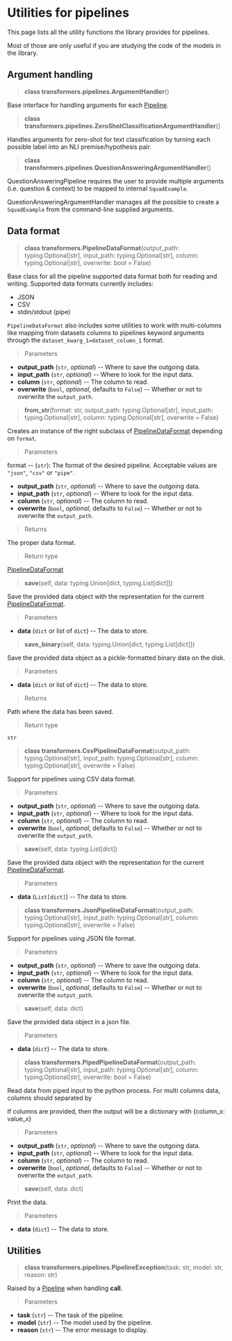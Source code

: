 <script>
</script>

<!--Copyright 2020 The HuggingFace Team. All rights reserved.

Licensed under the Apache License, Version 2.0 (the "License"); you may not use this file except in compliance with
the License. You may obtain a copy of the License at

http://www.apache.org/licenses/LICENSE-2.0

Unless required by applicable law or agreed to in writing, software distributed under the License is distributed on
an "AS IS" BASIS, WITHOUT WARRANTIES OR CONDITIONS OF ANY KIND, either express or implied. See the License for the
specific language governing permissions and limitations under the License.
-->

# Utilities for pipelines

This page lists all the utility functions the library provides for pipelines.

Most of those are only useful if you are studying the code of the models in the library.


## Argument handling

<a id='transformers.pipelines.ArgumentHandler'></a>
> **class transformers.pipelines.ArgumentHandler**()


Base interface for handling arguments for each [Pipeline](main_classes/pipelines.html#transformers.Pipeline).


<a id='transformers.pipelines.ZeroShotClassificationArgumentHandler'></a>
> **class transformers.pipelines.ZeroShotClassificationArgumentHandler**()


Handles arguments for zero-shot for text classification by turning each possible label into an NLI
premise/hypothesis pair.


<a id='transformers.pipelines.QuestionAnsweringArgumentHandler'></a>
> **class transformers.pipelines.QuestionAnsweringArgumentHandler**()


QuestionAnsweringPipeline requires the user to provide multiple arguments (i.e. question & context) to be mapped to
internal `SquadExample`.

QuestionAnsweringArgumentHandler manages all the possible to create a `SquadExample` from the
command-line supplied arguments.


## Data format

<a id='transformers.PipelineDataFormat'></a>
> **class transformers.PipelineDataFormat**(output_path: typing.Optional[str], input_path: typing.Optional[str], column: typing.Optional[str], overwrite: bool = False)


Base class for all the pipeline supported data format both for reading and writing. Supported data formats
currently includes:

- JSON
- CSV
- stdin/stdout (pipe)

`PipelineDataFormat` also includes some utilities to work with multi-columns like mapping from datasets
columns to pipelines keyword arguments through the `dataset_kwarg_1=dataset_column_1` format.

> Parameters

- **output_path** (`str`, _optional_) -- Where to save the outgoing data.
- **input_path** (`str`, _optional_) -- Where to look for the input data.
- **column** (`str`, _optional_) -- The column to read.
- **overwrite** (`bool`, _optional_, defaults to `False`) --
  Whether or not to overwrite the `output_path`.


<a id='transformers.PipelineDataFormat.from_str'></a>
> **from\_str**(format: str, output_path: typing.Optional[str], input_path: typing.Optional[str], column: typing.Optional[str], overwrite = False)


Creates an instance of the right subclass of [PipelineDataFormat](internal/pipelines_utils.html#transformers.PipelineDataFormat) depending on
`format`.

> Parameters

format -- (`str`):
The format of the desired pipeline. Acceptable values are `"json"`, `"csv"` or `"pipe"`.
- **output_path** (`str`, _optional_) --
  Where to save the outgoing data.
- **input_path** (`str`, _optional_) --
  Where to look for the input data.
- **column** (`str`, _optional_) --
  The column to read.
- **overwrite** (`bool`, _optional_, defaults to `False`) --
  Whether or not to overwrite the `output_path`.

> Returns

The proper data format.

> Return type

[PipelineDataFormat](internal/pipelines_utils.html#transformers.PipelineDataFormat)


<a id='transformers.PipelineDataFormat.save'></a>
> **save**(self, data: typing.Union[dict, typing.List[dict]])


Save the provided data object with the representation for the current
[PipelineDataFormat](internal/pipelines_utils.html#transformers.PipelineDataFormat).

> Parameters

- **data** (`dict` or list of `dict`) -- The data to store.


<a id='transformers.PipelineDataFormat.save_binary'></a>
> **save\_binary**(self, data: typing.Union[dict, typing.List[dict]])


Save the provided data object as a pickle-formatted binary data on the disk.

> Parameters

- **data** (`dict` or list of `dict`) -- The data to store.

> Returns

Path where the data has been saved.

> Return type

`str`


<a id='transformers.CsvPipelineDataFormat'></a>
> **class transformers.CsvPipelineDataFormat**(output_path: typing.Optional[str], input_path: typing.Optional[str], column: typing.Optional[str], overwrite = False)


Support for pipelines using CSV data format.

> Parameters

- **output_path** (`str`, _optional_) -- Where to save the outgoing data.
- **input_path** (`str`, _optional_) -- Where to look for the input data.
- **column** (`str`, _optional_) -- The column to read.
- **overwrite** (`bool`, _optional_, defaults to `False`) --
  Whether or not to overwrite the `output_path`.


<a id='transformers.CsvPipelineDataFormat.save'></a>
> **save**(self, data: typing.List[dict])


Save the provided data object with the representation for the current
[PipelineDataFormat](internal/pipelines_utils.html#transformers.PipelineDataFormat).

> Parameters

- **data** (`List[dict]`) -- The data to store.


<a id='transformers.JsonPipelineDataFormat'></a>
> **class transformers.JsonPipelineDataFormat**(output_path: typing.Optional[str], input_path: typing.Optional[str], column: typing.Optional[str], overwrite = False)


Support for pipelines using JSON file format.

> Parameters

- **output_path** (`str`, _optional_) -- Where to save the outgoing data.
- **input_path** (`str`, _optional_) -- Where to look for the input data.
- **column** (`str`, _optional_) -- The column to read.
- **overwrite** (`bool`, _optional_, defaults to `False`) --
  Whether or not to overwrite the `output_path`.


<a id='transformers.JsonPipelineDataFormat.save'></a>
> **save**(self, data: dict)


Save the provided data object in a json file.

> Parameters

- **data** (`dict`) -- The data to store.


<a id='transformers.PipedPipelineDataFormat'></a>
> **class transformers.PipedPipelineDataFormat**(output_path: typing.Optional[str], input_path: typing.Optional[str], column: typing.Optional[str], overwrite: bool = False)


Read data from piped input to the python process. For multi columns data, columns should separated by 	

If columns are provided, then the output will be a dictionary with {column_x: value_x}

> Parameters

- **output_path** (`str`, _optional_) -- Where to save the outgoing data.
- **input_path** (`str`, _optional_) -- Where to look for the input data.
- **column** (`str`, _optional_) -- The column to read.
- **overwrite** (`bool`, _optional_, defaults to `False`) --
  Whether or not to overwrite the `output_path`.


<a id='transformers.PipedPipelineDataFormat.save'></a>
> **save**(self, data: dict)


Print the data.

> Parameters

- **data** (`dict`) -- The data to store.


## Utilities

<a id='transformers.pipelines.PipelineException'></a>
> **class transformers.pipelines.PipelineException**(task: str, model: str, reason: str)


Raised by a [Pipeline](main_classes/pipelines.html#transformers.Pipeline) when handling __call__.

> Parameters

- **task** (`str`) -- The task of the pipeline.
- **model** (`str`) -- The model used by the pipeline.
- **reason** (`str`) -- The error message to display.

